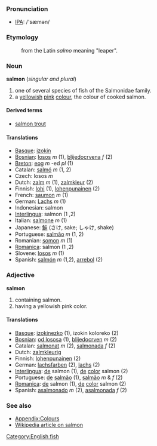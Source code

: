 ===Pronunciation===
*[[w:IPA|IPA]]: /'sæmən/

===Etymology===
:from the Latin ''salmo'' meaning "leaper".

===Noun===
'''salmon''' (''singular and plural'')

#one of several species of fish of the Salmonidae family.
#a [[yellowish]] [[pink]] [[color|colour]], the colour of cooked salmon.

====Derived terms====
*[[salmon trout]]

====Translations====
*[[Basque]]: [[izokin]]
*[[Bosnian]]: [[losos]] ''m'' (1), [[blijedocrvena]] ''f'' (2)
*[[Breton]]: [[eog]] ''m'' -ed ''pl'' (1)
*Catalan: [[salmó]] ''m'' (1, 2)
*Czech: losos  ''m''
*Dutch: [[zalm]] ''m'' (1), [[zalmkleur]] (2)
*Finnish: [[lohi]] (1), [[lohenpunainen]] (2)
*French: [[saumon]] ''m'' (1)
*German: [[Lachs]] ''m'' (1)
*Indonesian: salmon
*[[Interlingua]]: salmon (1 ,2)
*Italian: [[salmone]] ''m'' (1)
*Japanese: [[鮭]] (さけ, sake; しゃけ, shake)
*Portuguese: [[salmão]] ''m'' (1, 2)
*Romanian: [[somon]] ''m'' (1)
*[[Romanica]]: salmon (1 ,2)
*Slovene: [[losos]] ''m'' (1)
*Spanish: [[salmón]] ''m'' (1,2), [[arrebol]] (2)

===Adjective===
'''salmon'''

#containing salmon.
#having a yellowish pink color.

====Translations====
*[[Basque]]: [[izokinezko]] (1), izokin koloreko (2)
*[[Bosnian]]: [[od lososa]] (1), [[blijedocrven]] ''m'' (2)
*Catalan: [[salmonat]] ''m'' (2), [[salmonada]] ''f'' (2)
*Dutch: [[zalmkleurig]]
*Finnish: [[lohenpunainen]] (2)
*German: [[lachsfarben]] (2), [[lachs]] (2)
*[[Interlingua]]: [[de]] salmon (1), [[de]] [[color]] salmon (2)
*Portuguese: [[de]] [[salmão]] (1), [[salmão]] ''m'' & ''f'' (2)
*[[Romanica]]: [[de]] salmon (1), [[de]] [[color]] salmon (2)
*Spanish: [[asalmonado]] ''m'' (2), [[asalmonada]] ''f'' (2)

===See also===
*[[Wiktionary_Appendix:Colours|Appendix:Colours]]
*[[w:salmon|Wikipedia article on salmon]]

[[Category:English fish]]